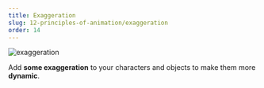 ```yaml
---
title: Exaggeration
slug: 12-principles-of-animation/exaggeration
order: 14
---
```


<SlideTemplate title="exaggeration">

![exaggeration](/gif/exageration.gif)

Add **some exaggeration** to your characters and objects to make them more
**dynamic**.

</SlideTemplate>
